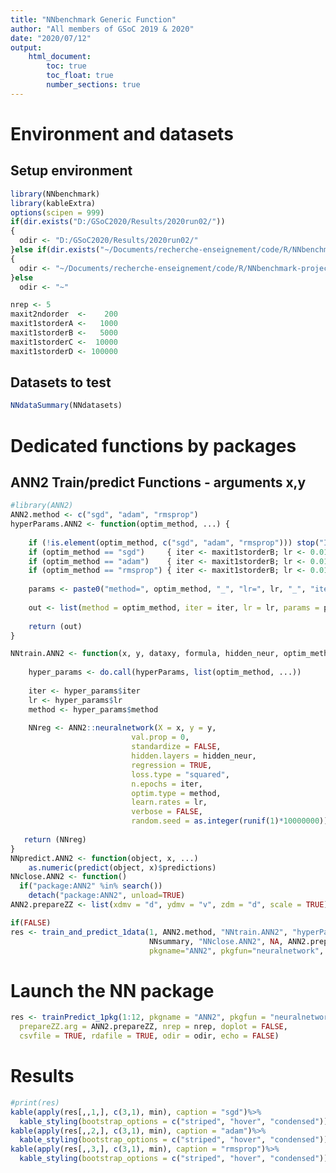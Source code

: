 ```yaml
---
title: "NNbenchmark Generic Function"
author: "All members of GSoC 2019 & 2020"
date: "2020/07/12"
output:
    html_document:
        toc: true
        toc_float: true
        number_sections: true
---
```


# Environment and datasets 

## Setup environment
```r
library(NNbenchmark)
library(kableExtra)
options(scipen = 999)
if(dir.exists("D:/GSoC2020/Results/2020run02/"))
{  
  odir <- "D:/GSoC2020/Results/2020run02/"
}else if(dir.exists("~/Documents/recherche-enseignement/code/R/NNbenchmark-project/NNtempresult/"))
{  
  odir <- "~/Documents/recherche-enseignement/code/R/NNbenchmark-project/NNtempresult/"
}else
  odir <- "~"

nrep <- 5
maxit2ndorder  <-    200
maxit1storderA <-   1000
maxit1storderB <-   5000
maxit1storderC <-  10000
maxit1storderD <- 100000
```

## Datasets to test

```r
NNdataSummary(NNdatasets)
```

# Dedicated functions by packages

## ANN2 Train/predict Functions - arguments x,y
```r
#library(ANN2)
ANN2.method <- c("sgd", "adam", "rmsprop")
hyperParams.ANN2 <- function(optim_method, ...) {
    
    if (!is.element(optim_method, c("sgd", "adam", "rmsprop"))) stop("Invalid Parameters.")
    if (optim_method == "sgd")     { iter <- maxit1storderB; lr <- 0.01} 
    if (optim_method == "adam")    { iter <- maxit1storderB; lr <- 0.01} 
    if (optim_method == "rmsprop") { iter <- maxit1storderB; lr <- 0.01} 
    
    params <- paste0("method=", optim_method, "_", "lr=", lr, "_", "iter=", iter)
    
    out <- list(method = optim_method, iter = iter, lr = lr, params = params)
    
    return (out)
}

NNtrain.ANN2 <- function(x, y, dataxy, formula, hidden_neur, optim_method, hyperParams, ...){
    
    hyper_params <- do.call(hyperParams, list(optim_method, ...))
    
    iter <- hyper_params$iter
    lr <- hyper_params$lr
    method <- hyper_params$method
    
    NNreg <- ANN2::neuralnetwork(X = x, y = y, 
                           val.prop = 0, 
                           standardize = FALSE, 
                           hidden.layers = hidden_neur, 
                           regression = TRUE,
                           loss.type = "squared",
                           n.epochs = iter,
                           optim.type = method,
                           learn.rates = lr,
                           verbose = FALSE,
                           random.seed = as.integer(runif(1)*10000000))
    
   return (NNreg)
}
NNpredict.ANN2 <- function(object, x, ...)
    as.numeric(predict(object, x)$predictions)    
NNclose.ANN2 <- function()
  if("package:ANN2" %in% search())
    detach("package:ANN2", unload=TRUE)
ANN2.prepareZZ <- list(xdmv = "d", ydmv = "v", zdm = "d", scale = TRUE)

if(FALSE)
res <- train_and_predict_1data(1, ANN2.method, "NNtrain.ANN2", "hyperParams.ANN2", "NNpredict.ANN2", 
                               NNsummary, "NNclose.ANN2", NA, ANN2.prepareZZ, nrep=2, echo=TRUE, doplot=FALSE,
                               pkgname="ANN2", pkgfun="neuralnetwork", rdafile=TRUE, odir=odir)

```


# Launch the NN package

```r
res <- trainPredict_1pkg(1:12, pkgname = "ANN2", pkgfun = "neuralnetwork", ANN2.method,
  prepareZZ.arg = ANN2.prepareZZ, nrep = nrep, doplot = FALSE,
  csvfile = TRUE, rdafile = TRUE, odir = odir, echo = FALSE)
```

# Results
```r
#print(res)
kable(apply(res[,,1,], c(3,1), min), caption = "sgd")%>%
  kable_styling(bootstrap_options = c("striped", "hover", "condensed"))
kable(apply(res[,,2,], c(3,1), min), caption = "adam")%>%
  kable_styling(bootstrap_options = c("striped", "hover", "condensed"))
kable(apply(res[,,3,], c(3,1), min), caption = "rmsprop")%>%
  kable_styling(bootstrap_options = c("striped", "hover", "condensed"))
```

